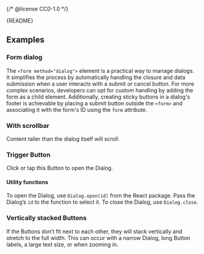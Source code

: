 {/* @license CC0-1.0 */}


<Meta of={DialogStories} />

<Markdown>{README}</Markdown>

<Primary />

<Controls />

## Examples

### Form dialog

The `<form method="dialog">` element is a practical way to manage dialogs.
It simplifies the process by automatically handling the closure and data submission
when a user interacts with a submit or cancel button. For more complex scenarios,
developers can opt for custom handling by adding the form as a child element.
Additionally, creating sticky buttons in a dialog's footer is achievable by placing
a submit button outside the `<form>` and associating it with the form's ID using the
`form` attribute.

<Canvas of={DialogStories.FormDialog} />

### With scrollbar

Content taller than the dialog itself will scroll.

<Canvas of={DialogStories.WithScrollbar} />

### Trigger Button

Click or tap this Button to open the Dialog.

<Canvas of={DialogStories.TriggerButton} />

#### Utility functions

To open the Dialog, use `Dialog.open(id)` from the React package.
Pass the Dialog’s `id` to the function to select it.
To close the Dialog, use `Dialog.close`.

### Vertically stacked Buttons

If the Buttons don’t fit next to each other, they will stack vertically and stretch to the full width.
This can occur with a narrow Dialog, long Button labels, a large text size, or when zooming in.

<Canvas of={DialogStories.VerticalButtons} />
